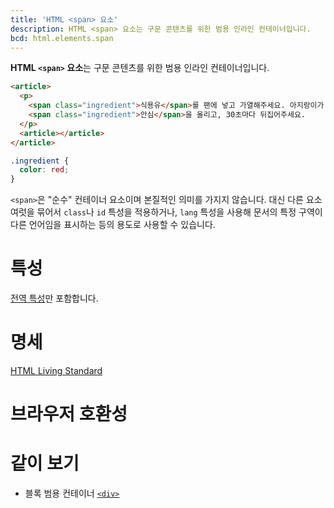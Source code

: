 ```yaml
---
title: 'HTML <span> 요소'
description: HTML <span> 요소는 구문 콘텐츠를 위한 범용 인라인 컨테이너입니다.
bcd: html.elements.span
---
```


**HTML `<span>` 요소**는 구문 콘텐츠를 위한 범용 인라인 컨테이너입니다.

<HTMLDemo height={80}>

```html
<article>
  <p>
    <span class="ingredient">식용유</span>를 팬에 넣고 가열해주세요. 아지랑이가 피어오르기 시작하면 준비해뒀던
    <span class="ingredient">안심</span>을 올리고, 30초마다 뒤집어주세요.
  </p>
  <article></article>
</article>
```

```css
.ingredient {
  color: red;
}
```

</HTMLDemo>

`<span>`은 "순수" 컨테이너 요소이며 본질적인 의미를 가지지 않습니다. 대신 다른 요소 여럿을 묶어서 `class`나 `id` 특성을 적용하거나, `lang` 특성을 사용해 문서의 특정 구역이 다른 언어임을 표시하는 등의 용도로 사용할 수 있습니다.

# 특성

[전역 특성](/docs/Web/HTML/Global_attributes)만 포함합니다.

# 명세

[HTML Living Standard](https://html.spec.whatwg.org/multipage/text-level-semantics.html#the-span-element)

# 브라우저 호환성

<BrowserCompat data={props.bcd} />

# 같이 보기

- 블록 범용 컨테이너 [`<div>`](./div)

